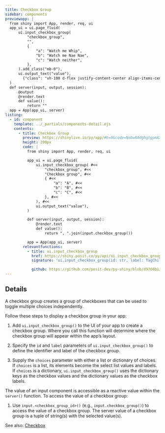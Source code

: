 ```yaml
---
title: Checkbox Group
sidebar: components
previewapp: |
  from shiny import App, render, req, ui
  app_ui = ui.page_fluid(
      ui.input_checkbox_group( 
          "checkbox_group", 
          "", 
          { 
              "a": "Watch me Whip", 
              "b": "Watch me Nae Nae", 
              "c": "Watch neither", 
          },
      ).add_class("mb-0"), 
      ui.output_text("value"),
        {"class": "vh-100 d-flex justify-content-center align-items-center px-4"}
  )
  def server(input, output, session):
      @output
      @render.text
      def value():
          return ""
  app = App(app_ui, server)
listing:
  - id: component
    template: ../_partials/components-detail.ejs
    contents:
      - title: Checkbox Group
        preview: https://shinylive.io/py/app/#h=0&code=NobwRAdghgtgpmAXGKAHVA6VBPMAaMAYwHsIAXOcpMAMwCdiYACAZwAsBLCbJjmVYnTJMAgujxM6lACZw6EqQEcJAVw4AdaOgD6apgF4marFADmcbTQA2a6QApNTJ0Y4YuqFWW2E2cQgGsAI2IAD21TBhVUOyZHZ3j1Il8A4LCI4ijEiTj4p0SAYWSg0KZ0zPxYiFznEErq6sSoRMRYsBEsuvqEsEDm1oAhDpyu1sI+gqGq+oBfbKmnAEo5+OMMsg8vChCyBzAANygbOESlzRBEwisoFhZx-bYAWgBGAAYXpmkH6zgQpkOOUwQB4cCgwFgPQiUCh0JioEIPAAsiWmmgWmlkNFYcj2cjs7k8EjWGwkLDgNw4pAWiGGAAEiZ5aVIILI6BgtmRhhimAcjnYqcN4lIyCo6FUhmAMAArYhcPEQDYYHx+YppSLRBZorSoAyidB2NCoXQcEnYuQLMDTAC6QA
        height: 200px
        code: |
          from shiny import App, render, req, ui

          app_ui = ui.page_fluid(
              ui.input_checkbox_group( #<<
                  "checkbox_group", #<<
                  "Checkbox group", #<<
                  { #<<
                      "a": "A", #<<
                      "b": "B", #<<
                      "c": "C", #<<
                  }, #<<
              ), #<<
              ui.output_text("value"),
          )

          def server(input, output, session):
              @render.text
              def value():
                  return ", ".join(input.checkbox_group())

          app = App(app_ui, server)
        relevantfunctions:
          - title: ui.input_checkbox_group
            href: https://shiny.posit.co/py/api/ui.input_checkbox_group.html#shiny.ui.input_checkbox_group
            signature: 'ui.input_checkbox_group(id: str, label: TagChild, choices: ChoicesArg, selected: Optional = None, inline: bool = False, width: Optional = None)'

            github: https://github.com/posit-dev/py-shiny/blob/d9766b1/shiny/ui/_input_check_radio.py#L169-L237
---
```


:::{#component}
:::

## Details

A checkbox group creates a group of checkboxes that can be used to toggle multiple choices independently.

Follow these steps to display a checkbox group in your app:

  1. Add `ui.input_checkbox_group()` to the UI of your app to create a checkbox group. Where you call this function will determine where the checkbox group will appear within the app's layout.

  2. Specify the `id` and `label` parameters of `ui.input_checkbox_group()` to define the identifier and label of the checkbox group. 

  3. Supply the `choices` parameter with either a list or dictionary of choices. If `choices` is a list, its elements become the select list values and labels. If `choices` is a dictionary, `ui.input_checkbox_group()` uses the dictionary keys as the checkbox values and the dictionary values as the checkbox labels. 

The value of an input component is accessible as a reactive value within the `server()` function. To access the value of a checkbox group:

  1. Use `input.<checkbox_group_id>()` (e.g., `input.checkbox_group()`) to access the value of a checkbox group. The server value of a checkbox group is a tuple of string(s) with the selected value(s). 

See also: [Checkbox](checkbox.qmd)